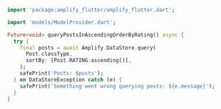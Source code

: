 ```dart
import 'package:amplify_flutter/amplify_flutter.dart';

import 'models/ModelProvider.dart';

Future<void> queryPostsInAscendingOrderByRating() async {
  try {
    final posts = await Amplify.DataStore.query(
      Post.classType,
      sortBy: [Post.RATING.ascending()],
    );
    safePrint('Posts: $posts');
  } on DataStoreException catch (e) {
    safePrint('Something went wrong querying posts: ${e.message}');
  }
}
```
